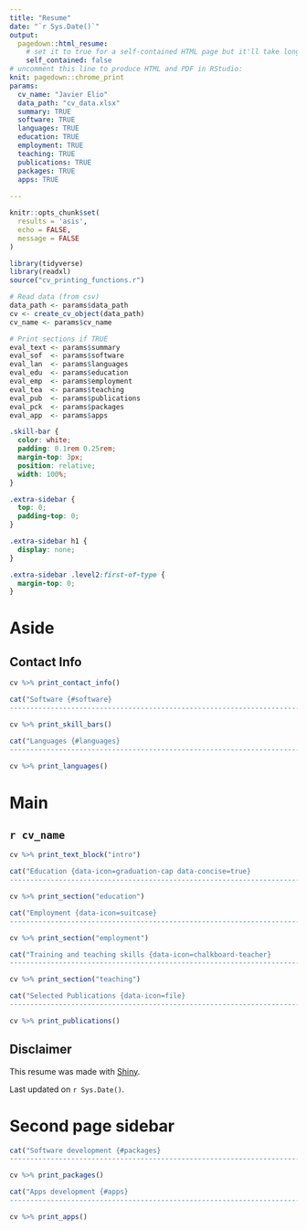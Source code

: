 ```yaml
---
title: "Resume"
date: "`r Sys.Date()`"
output:
  pagedown::html_resume:
    # set it to true for a self-contained HTML page but it'll take longer to render
    self_contained: false
# uncomment this line to produce HTML and PDF in RStudio:
knit: pagedown::chrome_print
params:
  cv_name: "Javier Elio"
  data_path: "cv_data.xlsx"
  summary: TRUE
  software: TRUE
  languages: TRUE
  education: TRUE
  employment: TRUE
  teaching: TRUE
  publications: TRUE
  packages: TRUE
  apps: TRUE
  
---
```


```r

knitr::opts_chunk$set(
  results = 'asis', 
  echo = FALSE,
  message = FALSE
)

library(tidyverse)
library(readxl)
source("cv_printing_functions.r")

# Read data (from csv)
data_path <- params$data_path
cv <- create_cv_object(data_path)
cv_name <- params$cv_name

# Print sections if TRUE
eval_text <- params$summary
eval_sof  <- params$software
eval_lan  <- params$languages
eval_edu  <- params$education
eval_emp  <- params$employment
eval_tea  <- params$teaching
eval_pub  <- params$publications
eval_pck  <- params$packages
eval_app  <- params$apps

```

```css

.skill-bar {
  color: white;
  padding: 0.1rem 0.25rem;
  margin-top: 3px;
  position: relative;
  width: 100%;
}

.extra-sidebar {
  top: 0;
  padding-top: 0;
}

.extra-sidebar h1 {
  display: none;
}

.extra-sidebar .level2:first-of-type {
  margin-top: 0;
}

```

Aside
================================================================================

Contact Info {#contact}
--------------------------------------------------------------------------------

```r

cv %>% print_contact_info()

```

```r

cat("Software {#software}
--------------------------------------------------------------------------------") 

``` 

```r

cv %>% print_skill_bars()

```

```r

cat("Languages {#languages}
--------------------------------------------------------------------------------") 

``` 

```r

cv %>% print_languages()

```

Main
================================================================================

`r cv_name` {#title}
--------------------------------------------------------------------------------

```r

cv %>% print_text_block("intro")

```

```r

cat("Education {data-icon=graduation-cap data-concise=true}
--------------------------------------------------------------------------------") 

``` 

```r

cv %>% print_section("education")

```

```r

cat("Employment {data-icon=suitcase}
--------------------------------------------------------------------------------") 

``` 

```r

cv %>% print_section("employment")

```

```r

cat("Training and teaching skills {data-icon=chalkboard-teacher}
--------------------------------------------------------------------------------") 

```

```r

cv %>% print_section("teaching")

```

```r

cat("Selected Publications {data-icon=file}
--------------------------------------------------------------------------------") 

```

```r

cv %>% print_publications()

```

Disclaimer {#disclaimer style="width: var(--sidebar-width); padding-left: var(--sidebar-horizontal-padding);"}
--------------------------------------------------------------------------------

This resume was made with [Shiny](https://javierelio.shinyapps.io/cv_app/).

Last updated on `r Sys.Date()`.

Second page sidebar {.aside .extra-sidebar}
================================================================================

```r

cat("Software development {#packages}
--------------------------------------------------------------------------------") 

``` 

```r

cv %>% print_packages()

```

```r

cat("Apps development {#apps}
--------------------------------------------------------------------------------") 

``` 

```r

cv %>% print_apps()

```


